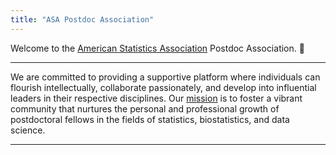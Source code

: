 ```yaml
---
title: "ASA Postdoc Association"
---
```


Welcome to the [American Statistics Association](<https://www.amstat.org/>) Postdoc Association. 🤗

---

We are committed to providing a supportive platform where individuals can flourish intellectually, collaborate passionately, and develop into influential leaders in their respective disciplines. Our [mission](vision.html) is to foster a vibrant community that nurtures the personal and professional growth of postdoctoral fellows in the fields of statistics, biostatistics, and data science. 

---